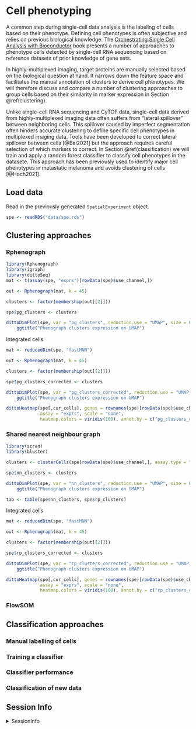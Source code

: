 # Cell phenotyping 

A common step during single-cell data analysis is the labeling of cells based
on their phenotype. Defining cell phenotypes is often subjective and relies
on previous biological knowledge. The [Orchestrating Single Cell Analysis with Bioconductor](https://bioconductor.org/books/3.14/OSCA.basic/cell-type-annotation.html) book
presents a number of approaches to phenotype cells detected by single-cell RNA
sequencing based on reference datasets of prior knowledge of gene sets.

In highly-multiplexed imaging, target proteins are manually selected based on
the biological question at hand. It narrows down the feature space and
facilitates the manual annotation of clusters to derive cell phenotypes. We
will therefore discuss and compare a number of clustering approaches to group cells
based on their similarity in marker expression in Section \@ref(clustering). 

Unlike single-cell RNA sequencing and CyTOF data, single-cell data derived from
highly-multiplexed imaging data often suffers from "lateral spillover" between
neighboring cells. This spillover caused by imperfect segmentation often hinders
accurate clustering to define specific cell phenotypes in multiplexed imaging
data. Tools have been developed to correct lateral spillover between cells
[@Bai2021] but the approach requires careful selection of which markers to
correct. In Section \@ref(classification) we will train and apply a random
forest classifier to classify cell phenotypes in the datasete. This approach has
been previously used to identify major cell phenotypes in metastatic melanoma
and avoids clustering of cells [@Hoch2021].

## Load data

Read in the previously generated `SpatialExperiment` object.

```r
spe <- readRDS("data/spe.rds")
```

## Clustering approaches {#clustering}

### Rphenograph

```r
library(Rphenograph)
library(igraph)
library(dittoSeq)
mat <- t(assay(spe, "exprs")[rowData(spe)$use_channel,])

out <- Rphenograph(mat, k = 45)

clusters <- factor(membership(out[[2]]))

spe$pg_clusters <- clusters

dittoDimPlot(spe, var = "pg_clusters", reduction.use = "UMAP", size = 0.2) +
    ggtitle("Phenograph clusters expression on UMAP")
```

Integrated cells

```r
mat <- reducedDim(spe, "fastMNN")

out <- Rphenograph(mat, k = 45)

clusters <- factor(membership(out[[2]]))

spe$pg_clusters_corrected <- clusters

dittoDimPlot(spe, var = "pg_clusters_corrected", reduction.use = "UMAP_mnnCorrected", size = 0.2) +
    ggtitle("Phenograph clusters expression on UMAP")
```

```r
dittoHeatmap(spe[,cur_cells], genes = rownames(spe)[rowData(spe)$use_channel],
             assay = "exprs", scale = "none",
             heatmap.colors = viridis(100), annot.by = c("pg_clusters_corrected", "pg_clusters"))
```

### Shared nearest neighbour graph

```r
library(scran)
library(bluster)

clusters <- clusterCells(spe[rowData(spe)$use_channel,], assay.type = "exprs", BLUSPARAM = NNGraphParam(k=10))

spe$nn_clusters <- clusters

dittoDimPlot(spe, var = "nn_clusters", reduction.use = "UMAP", size = 0.2) +
    ggtitle("Phenograph clusters expression on UMAP")

tab <- table(spe$nn_clusters, spe$rp_clusters)
```

Integrated cells

```r
mat <- reducedDim(spe, "fastMNN")

out <- Rphenograph(mat, k = 45)

clusters <- factor(membership(out[[2]]))

spe$rp_clusters_corrected <- clusters

dittoDimPlot(spe, var = "rp_clusters_corrected", reduction.use = "UMAP_mnnCorrected", size = 0.2) +
    ggtitle("Phenograph clusters expression on UMAP")
```

```r
dittoHeatmap(spe[,cur_cells], genes = rownames(spe)[rowData(spe)$use_channel],
             assay = "exprs", scale = "none",
             heatmap.colors = viridis(100), annot.by = c("rp_clusters_corrected", "rp_clusters"))
```

### FlowSOM

## Classification approaches {#classification}

### Manual labelling of cells

### Training a classifier

### Classifier performance

### Classification of new data

## Session Info

<details>
   <summary>SessionInfo</summary>
   
```r
sessionInfo()
```
</details>
